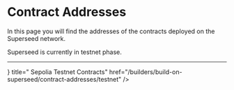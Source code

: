 
# Contract Addresses

In this page you will find the addresses of the contracts deployed on the Superseed network.

<Callout type="info">Superseed is currently in testnet phase.</Callout>

---

<Cards>
  <Card
    icon={<PiCurrencyEthDuotone size={32} />}
    title=" Sepolia Testnet Contracts"
    href="/builders/build-on-superseed/contract-addresses/testnet"
  />
</Cards>
